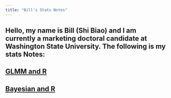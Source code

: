 ```yaml
---
title: "Bill's Stats Notes"
---
```


## Hello, my name is Bill (Shi Biao) and I am currently a marketing doctoral candidate at Washington State University. The following is my stats Notes:

## [GLMM and R](https://williamdingpullman.github.io/myproject/)

## [Bayesian and R](https://williamdingpullman.github.io/baye/)